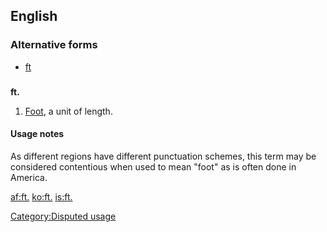 {{also|ft|Ft|Ft.|FT}}
==English==

===Alternative forms===
*[[ft]]

==={{abbreviation}}===
'''ft.'''

# {{US}} [[foot|Foot]], a unit of length.

====Usage notes====
As different regions have different punctuation schemes, this term may be considered contentious when used to mean "foot" as is often done in America.

[[Category:Disputed usage]]

[[af:ft.]]
[[ko:ft.]]
[[is:ft.]]